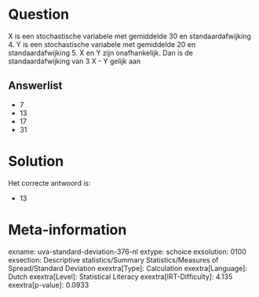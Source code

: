 Question
========

X is een stochastische variabele met gemiddelde 30 en standaardafwijking
4. Y is een stochastische variabele met gemiddelde 20 en
standaardafwijking 5. X en Y zijn onafhankelijk. Dan is de
standaardafwijking van 3 X - Y gelijk aan

Answerlist
----------

* 7
* 13
* 17
* 31

Solution
========

Het correcte antwoord is: 

* 13

Meta-information
================
exname: uva-standard-deviation-376-nl
extype: schoice
exsolution: 0100
exsection: Descriptive statistics/Summary Statistics/Measures of Spread/Standard Deviation
exextra[Type]: Calculation
exextra[Language]: Dutch
exextra[Level]: Statistical Literacy
exextra[IRT-Difficulty]: 4.135
exextra[p-value]: 0.0933
